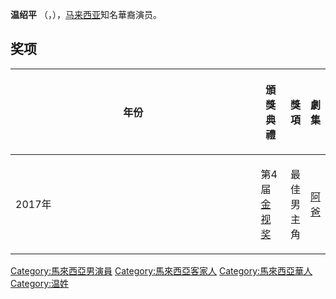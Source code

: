 {{Multiple issues|
{{Missing information|1=演員的影視作品|time=2021-01-09T15:56:35+00:00}}
{{BLP unsourced|time=2021-01-09T15:56:35+00:00}}
}}
{{艺人
| 名字 = 温绍平
| 英文名 = Jordan Voon
| 类型 = 男演员
| 国籍 = {{MAL}}
| 出生日期 = {{birth_date_and_age|1965|5|2}}{{MAL}}[[吉打|吉打]]
| 配偶 = {{marriage|郑必爱|2006年结婚}}
| 子女 = 温日康（15岁）
| 语言 = [[华语|华语]]、[[马来语|马来语]]、[[粤语|粤语]]、 [[閩南语|閩南语]]、[[客家语|客家语]]
| 职业 = [[演员|演员]]、[[DJ|DJ]]
| 出道日期 = 1988年
| 活跃年代 = 1988年至今
}}
'''温绍平''' （{{lang-en|Jordan Voon}}，{{bd|1965年|5月2日}}），[[马来西亚|马来西亚]]知名華裔演员。

==奖项==
{| class="wikitable"
|-align=center
! width="9%"|年份
! width="18%"|頒獎典禮
! width="14%"|獎項
! width="14%"|劇集
|- align=center
|2017年
|第4届[[金视奖|金视奖]]
|最佳男主角
|[[阿爸|阿爸]]
|}
[[Category:馬來西亞男演員|Category:馬來西亞男演員]]
[[Category:馬來西亞客家人|Category:馬來西亞客家人]]
[[Category:馬來西亞華人|Category:馬來西亞華人]]
[[Category:温姓|Category:温姓]]
{{bio-stub}}